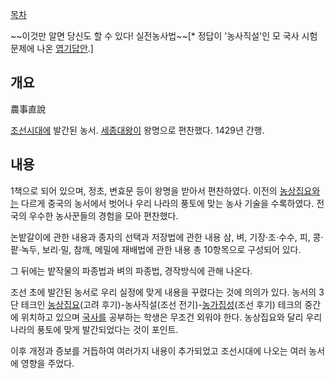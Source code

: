 [[목차]]

~~이것만 알면 당신도 할 수 있다! 실전농사법~~[* 정답이 '농사직설'인 모 국사 시험문제에 나온 [[엽기답안]].]

== 개요 ==
農事直說 

[[조선]]시대에 발간된 농서. [[세종대왕]]이 왕명으로 편찬했다. 1429년 간행.

== 내용 ==
1책으로 되어 있으며, 정초, 변효문 등이 왕명을 받아서 편찬하였다. 이전의 [[농상집요]]와는 다르게 중국의 농서에서 벗어나 우리 나라의 풍토에 맞는 농사 기술을 수록하였다. 전국의 우수한 농사꾼들의 경험을 모아 편찬했다.

논밭갈이에 관한 내용과 종자의 선택과 저장법에 관한 내용 삼, 벼, 기장·조·수수, 피, 콩·팥·녹두, 보리·밀, 참깨, 메밀에 재배법에 관한 내용 총 10항목으로 구성되어 있다. 

그 뒤에는 밭작물의 파종법과 벼의 파종법, 경작방식에 관해 나온다. 

조선 초에 발간된 농서로 우리 실정에 맞게 내용을 꾸렸다는 것에 의의가 있다. 농서의 3단 테크인 [[농상집요]](고려 후기)-농사직설(조선 전기)-[[농가집성]](조선 후기) 테크의 중간에 위치하고 있으며 [[국사]]를 공부하는 학생은 무조건 외워야 한다. 농상집요와 달리 우리나라의 풍토에 맞게 발간되었다는 것이 포인트.

이후 개정과 증보를 거듭하여 여러가지 내용이 추가되었고 조선시대에 나오는 여러 농서에 영향을 주었다.
